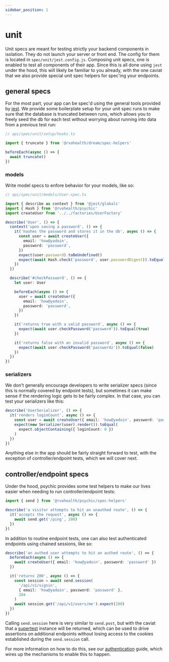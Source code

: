 ```yaml
---
sidebar_position: 1
---
```


# unit

Unit specs are meant for testing strictly your backend components in isolation. They do not launch your server or front end. The config for them is located in `spec/unit/jest.config.js`. Composing unit specs, one is enabled to test all components of their app. Since this is all done using `jest` under the hood, this will likely be familiar to you already, with the one caviat that we also provide special unit spec helpers for spec'ing your endpoints.

## general specs

For the most part, your app can be spec'd using the general tools provided by [jest](https://jestjs.io/docs/getting-started). We provide some boilerplate setup for your unit spec runs to make sure that the database is truncated between runs, which allows you to freely seed the db for each test without worrying about running into data from a previous test run:

```ts
// api/spec/unit/setup/hooks.ts

import { truncate } from '@rvohealth/dream/spec-helpers'

beforeEach(async () => {
  await truncate()
})
```

### models

Write model specs to enfore behavior for your models, like so:

```ts
// api/spec/unit/models/User.spec.ts

import { describe as context } from '@jest/globals'
import { Hash } from '@rvohealth/psychic'
import createUser from '../../factories/UserFactory'

describe('User', () => {
  context('upon saving a password', () => {
    it('hashes the password and stores it in the db', async () => {
      const user = await createUser({
        email: 'how@yadoin',
        password: 'password',
      })
      expect(user.password).toBeUndefined()
      expect(await Hash.check('password', user.passwordDigest)).toEqual(true)
    })
  })

  describe('#checkPassword', () => {
    let user: User

    beforeEach(async () => {
      user = await createUser({
        email: 'how@yadoin',
        password: 'password',
      })
    })

    it('returns true with a valid password', async () => {
      expect(await user.checkPassword('password')).toEqual(true)
    })

    it('returns false with an invalid password', async () => {
      expect(await user.checkPassword('passwordz')).toEqual(false)
    })
  })
})
```

### serializers

We don't generally encourage developers to write serializer specs (since this is normally covered by endpoint tests), but sometimes it can make sense if the rendering logic gets to be fairly complex. In that case, you can test your serializers like this:

```ts
describe('UserSerializer', () => {
  it('renders loginCount', async () => {
    const user = await createUser({ email: 'how@yadoin', password: 'password' })
    expect(new Serializer(user).render()).toEqual(
      expect.objectContaining({ loginCount: 0 })
    )
  })
})
```

Anything else in the app should be fairly straight forward to test, with the exception of controller/endpoint tests, which we will cover next.

## controller/endpoint specs

Under the hood, psychic provides some test helpers to make our lives easier when needing to run controller/endpoint tests:

```ts
import { send } from '@rvohealth/psychic/spec-helpers'

describe('a visitor attempts to hit an unauthed route', () => {
  it('accepts the request', async () => {
    await send.get('/ping', 200)
  })
})
```

In addition to routine endpoint tests, one can also test authenticated endpoints using chained sessions, like so:

```ts
describe('an authed user attempts to hit an authed route', () => {
  beforeEach(async () => {
    await createUser({ email: 'how@yadoin', password: 'password' })
  })

  it('returns 200', async () => {
    const session = await send.session(
      '/api/v1/signin',
      { email: 'how@yadoin', password: 'password' },
      204
    )
    await session.get('/api/v1/users/me').expect(200)
  })
})
```

Calling `send.session` here is very similar to `send.post`, but with the caviat that a [supertest](https://www.npmjs.com/package/supertest) instance will be returned, which can be used to drive assertions on additional endpoints without losing access to the cookies established during the `send.session` call.

For more information on how to do this, see our [authentication](/docs/getting-started/authentication) guide, which wires up the mechanisms to enable this to happen.
